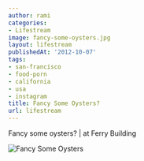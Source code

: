 ```yaml
---
author: rami
categories:
- Lifestream
image: fancy-some-oysters.jpg
layout: lifestream
publishedAt: '2012-10-07'
tags:
- san-francisco
- food-porn
- california
- usa
- instagram
title: Fancy Some Oysters?
url: lifestream
---
```


Fancy some oysters? | at Ferry Building

![Fancy Some Oysters](/assets/images/content/lifestream/fancy-some-oysters.jpg)